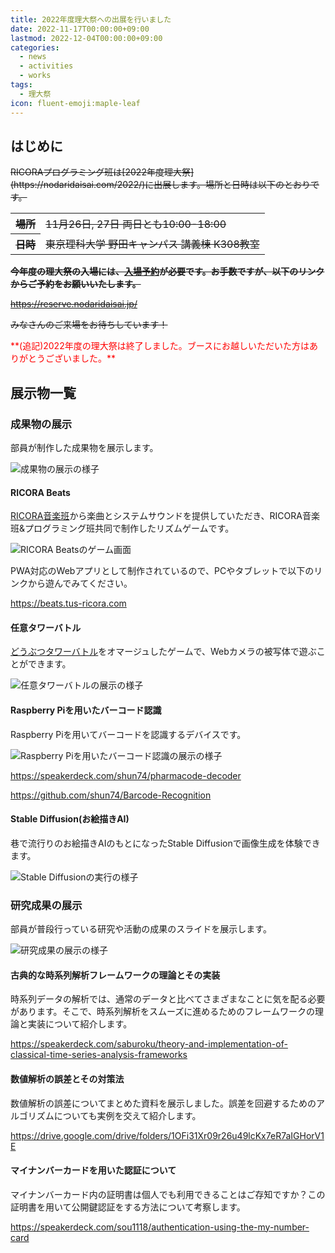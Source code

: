 ```yaml
---
title: 2022年度理大祭への出展を行いました
date: 2022-11-17T00:00:00+09:00
lastmod: 2022-12-04T00:00:00+09:00
categories:
  - news
  - activities
  - works
tags:
  - 理大祭
icon: fluent-emoji:maple-leaf
---
```


## はじめに

<s>
RICORAプログラミング班は[2022年度理大祭](https://nodaridaisai.com/2022/)に出展します。場所と日時は以下のとおりです。

<table>
  <tr>
    <th>場所</th>
    <td>11月26日, 27日 両日とも10:00-18:00</td>
  </tr>
  <tr>
    <th>日時</th>
    <td>東京理科大学 野田キャンパス 講義棟 K308教室</td>
  </tr>
</table>

**今年度の理大祭の入場には、[入場予約](https://reserve.nodaridaisai.jp/)が必要です。お手数ですが、以下のリンクからご予約をお願いいたします。**

https://reserve.nodaridaisai.jp/

みなさんのご来場をお待ちしています！

</s>

<span style="color: red;">
  **(追記)2022年度の理大祭は終了しました。ブースにお越しいただいた方はありがとうございました。**
</span>

## 展示物一覧

### 成果物の展示

部員が制作した成果物を展示します。

![成果物の展示の様子](https://user-images.githubusercontent.com/52315048/236246080-78c6d156-c94c-49fd-aac8-b0f2f40ba71b.jpg)

#### RICORA Beats

[RICORA音楽班](https://music.tus-ricora.com/)から楽曲とシステムサウンドを提供していただき、RICORA音楽班&プログラミング班共同で制作したリズムゲームです。

![RICORA Beatsのゲーム画面](https://user-images.githubusercontent.com/52315048/236246225-60b795ad-a155-4d0c-a9a7-cd1b5b1ed113.png)

PWA対応のWebアプリとして制作されているので、PCやタブレットで以下のリンクから遊んでみてください。

https://beats.tus-ricora.com

#### 任意タワーバトル

[どうぶつタワーバトル](https://play.google.com/store/apps/details?id=jp.planet12.AnimalTowerBattle)をオマージュしたゲームで、Webカメラの被写体で遊ぶことができます。

![任意タワーバトルの展示の様子](https://user-images.githubusercontent.com/52315048/236246416-e7538ac8-2f00-4789-85e3-0dea47d02fb7.jpg)

#### Raspberry Piを用いたバーコード認識

Raspberry Piを用いてバーコードを認識するデバイスです。

![Raspberry Piを用いたバーコード認識の展示の様子](https://user-images.githubusercontent.com/52315048/236246557-d49e2282-8276-4f02-b2a1-ffaf2516e86b.jpg)

https://speakerdeck.com/shun74/pharmacode-decoder

https://github.com/shun74/Barcode-Recognition

#### Stable Diffusion(お絵描きAI)

巷で流行りのお絵描きAIのもとになったStable Diffusionで画像生成を体験できます。

![Stable Diffusionの実行の様子](https://user-images.githubusercontent.com/52315048/236246646-2693479c-3122-48b2-ae58-3f512b5602c6.png)

### 研究成果の展示

部員が普段行っている研究や活動の成果のスライドを展示します。

![研究成果の展示の様子](https://user-images.githubusercontent.com/52315048/236246751-3b8d3b9f-0526-44b3-8ce2-b0723641cd5a.jpg)

#### 古典的な時系列解析フレームワークの理論とその実装

時系列データの解析では、通常のデータと比べてさまざまなことに気を配る必要があります。そこで、時系列解析をスムーズに進めるためのフレームワークの理論と実装について紹介します。

https://speakerdeck.com/saburoku/theory-and-implementation-of-classical-time-series-analysis-frameworks

#### 数値解析の誤差とその対策法

数値解析の誤差についてまとめた資料を展示しました。誤差を回避するためのアルゴリズムについても実例を交えて紹介します。

https://drive.google.com/drive/folders/1OFi31Xr09r26u49lcKx7eR7aIGHorV1E

#### マイナンバーカードを用いた認証について

マイナンバーカード内の証明書は個人でも利用できることはご存知ですか？この証明書を用いて公開鍵認証をする方法について考察します。

https://speakerdeck.com/sou1118/authentication-using-the-my-number-card
